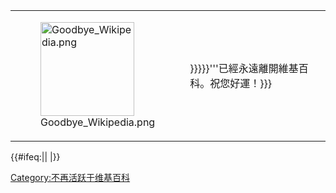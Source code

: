 {| class="messagebox standard-talk"
|-
|[[File:Goodbye Wikipedia.png|150px]]
|{{{message|不幸的是， '''{{{name|{{{1|{{BASEPAGENAME}}}}}}}}'''已經永遠離開維基百科。祝您好運！}}}
|}
<noinclude>
{{template doc}}  
</noinclude>{{#ifeq:{{NAMESPACE}}|{{ns:2}}|
[[Category:不再活跃于维基百科]]
|}}